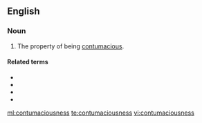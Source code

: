 ==English==

===Noun===
{{en-noun|-}}

# The property of being [[contumacious]].

====Related terms====
* {{l|en|contumacious}}
* {{l|en|contumaciously}}
* {{l|en|contumacy}}
* {{l|en|contumely}}

[[ml:contumaciousness]]
[[te:contumaciousness]]
[[vi:contumaciousness]]